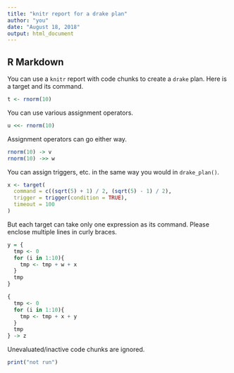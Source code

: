 ```yaml
---
title: "knitr report for a drake plan"
author: "you"
date: "August 18, 2018"
output: html_document
---
```


## R Markdown

You can use a `knitr` report with code chunks to create a `drake` plan. Here is a target and its command.

```r
t <- rnorm(10)
```

You can use various assignment operators.

```r
u <<- rnorm(10)
```

Assignment operators can go either way.

```r
rnorm(10) -> v
rnorm(10) ->> w
```

You can assign triggers, etc. in the same way you would in `drake_plan()`.

```r
x <- target(
  command = c((sqrt(5) + 1) / 2, (sqrt(5) - 1) / 2),
  trigger = trigger(condition = TRUE),
  timeout = 100
)
```

But each target can take only one expression as its command. Please enclose multiple lines in curly braces.

```r
y = {
  tmp <- 0
  for (i in 1:10){
    tmp <- tmp + w + x
  }
  tmp
}

{
  tmp <- 0
  for (i in 1:10){
    tmp <- tmp + x + y
  }
  tmp
} -> z
```

Unevaluated/inactive code chunks are ignored.

```r
print("not run")
```
